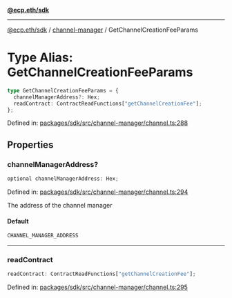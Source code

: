 [**@ecp.eth/sdk**](../../index.mdx)

***

[@ecp.eth/sdk](/sdk-reference/index.mdx) / [channel-manager](/sdk-reference/channel-manager/index.mdx) / GetChannelCreationFeeParams

# Type Alias: GetChannelCreationFeeParams

```ts
type GetChannelCreationFeeParams = {
  channelManagerAddress?: Hex;
  readContract: ContractReadFunctions["getChannelCreationFee"];
};
```

Defined in: [packages/sdk/src/channel-manager/channel.ts:288](https://github.com/ecp-eth/comments-monorepo/blob/main/packages/sdk/src/channel-manager/channel.ts#L288)

## Properties

### channelManagerAddress?

```ts
optional channelManagerAddress: Hex;
```

Defined in: [packages/sdk/src/channel-manager/channel.ts:294](https://github.com/ecp-eth/comments-monorepo/blob/main/packages/sdk/src/channel-manager/channel.ts#L294)

The address of the channel manager

#### Default

```ts
CHANNEL_MANAGER_ADDRESS
```

***

### readContract

```ts
readContract: ContractReadFunctions["getChannelCreationFee"];
```

Defined in: [packages/sdk/src/channel-manager/channel.ts:295](https://github.com/ecp-eth/comments-monorepo/blob/main/packages/sdk/src/channel-manager/channel.ts#L295)
